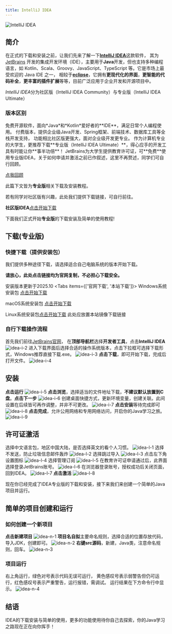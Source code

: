 ```yaml
---
title: IntelliJ IDEA
---
```


![IntelliJ IDEA](images/idea/idea-i-1.png)
## 简介
在正式的下载和安装之前，让我们先来了解一下[**IntelliJ IDEA**](https://www.jetbrains.com/zh-cn/idea/ "IDEA官网，点击跳转")这款软件，
其为[JetBrains](https://www.jetbrains.com/zh-cn/ "JetBrains官网，点击跳转")
开发的集成开发环境（IDE），主要用于**Java**开发，但也支持多种编程语言，如 Kotlin、Scala、Groovy、JavaScript、TypeScript 等。它是市场上最受欢迎的 Java IDE 之一，
相较于[**eclipse**]()，它拥有**更现代化的界面**，**更智能的代码补全**，**更丰富的插件扩展**等等，目前广泛应用于企业开发和开源项目中。

*IntelliJ IDEA*分为社区版（IntelliJ IDEA Community）与专业版（IntelliJ IDEA Ultimate）

### 版本区别

<Accordions type="single">
  <Accordion title="社区版 (Community Edition)">
    免费开源软件，面向*Java*和*Kotlin*爱好者的**IDE**，满足日常个人编程使用。
  </Accordion>
  
  <Accordion title="专业版 (Ultimate Edition)">
    付费版本，提供企业级Java开发、Spring框架、前端技术、数据库工具等全栈开发支持，
    功能相比社区版更强大，面对企业级开发更专业。
  </Accordion>
</Accordions>
作为计算机专业的大学生，更推荐下载**专业版（IntelliJ IDEA Ultimate）**，得心应手的开发工具有时能让你**事半功倍**！
JetBrains为大学生提供教育许可证，可**免费**使用专业版IDEA，关于如何申请并激活之前已作叙述，这里不再赘述，同学们可自行回顾。

[点我回顾]()

此篇下文皆为**专业版**相关下载及安装教程。

若有同学对社区版有兴趣，此处我们提供下载链接，可自行前往。

**社区版IDEA**[点击开始下载](https://www.jetbrains.com/zh-cn/idea/download/download-thanks.html?platform=windows&code=IIC)

下面我们正式开始**专业版**的下载安装及简单的使用教程!

## 下载(专业版)
### 快捷下载（提供安装包）

我们提供多种途径下载，请选择适合自己电脑系统的版本开始下载。

**请放心，此处点击链接均为官网复制，不必担心下载安全。**

安装版本更新于2025.10
<Tabs items={['官网下载', '本站下载']}>
  <Tab value="官网下载">
  Windows系统安装包 [点击开始下载](https://www.jetbrains.com/zh-cn/idea/download/download-thanks.html?platform=windows)

  macOS系统安装包 [点击开始下载](https://www.jetbrains.com/zh-cn/idea/download/download-thanks.html?platform=macM1)

  Linux系统安装包[点击开始下载](https://www.jetbrains.com/zh-cn/idea/download/download-thanks.html?platform=linux)
  </Tab>
  <Tab value="本站下载">此处应放置本站镜像下载链接</Tab>
</Tabs>

### 自行下载操作流程
首先我们前往[JetBrains官网](https://www.jetbrains.com/zh-cn/ "JetBrains官网，点击跳转")，
在**顶部导航栏**选择**开发者工具**，点击**IntelliJ IDEA**
![idea-i-2](images/idea/idea-i-2.png)
进入下载界面后选择合适的操作系统版本，点击下拉框可选择下载形式，Windows推荐直接下载.exe。
![idea-i-3](images/idea/idea-i-3.png)
**点击下载**，即可开始下载，完成后打开文件。
![idea-i-4](images/idea/idea-i-4.png)
## 安装
**点击运行**
![idea-i-5](images/idea/idea-i-5.png)
**点击浏览**，选择适当的文件地址下载，**不建议默认放置到C盘**。**点击下一步**
![idea-i-6](images/idea/idea-i-6.png)
创建桌面快捷方式，更新环境变量，创建关联。此间设置在后续皆可再作调整，并非不可更改。
![idea-i-7](images/idea/idea-i-7.png)
**点击安装**等待完成即可
![idea-i-8](images/idea/idea-i-8.png)
**点击完成**，允许公用网络和专用网络访问，开启你的Java学习之旅。
![idea-i-9](images/idea/idea-i-9.png)
## 许可证激活
选择中文语言包，地区中国大陆，是否选择英文的看个人习惯。
![idea-l-1](images/idea/idea-l-1.png)
选择不发送，防止垃圾信息邮件轰炸
![idea-l-2](images/idea/idea-l-2.png)
选择跳过导入
![idea-l-3](images/idea/idea-l-3.png)
点击左下角设置图标
![idea-l-4](images/idea/idea-l-4.png)
选择管理订阅
![idea-l-5](images/idea/idea-l-5.png)
在教育许可证申请通过后，此界面选择登录JetBrains账号。
![idea-l-6](images/idea/idea-l-6.png)
在浏览器登录账号，授权成功后关闭页面，回到IDEA。
![idea-l-7](images/idea/idea-l-7.png)
**点击激活**
![idea-l-8](images/idea/idea-l-8.png)

现在你已经完成了IDEA专业版的下载和安装，接下来我们来创建一个简单的Java项目并运行。

## 简单的项目创建和运行

### 如何创建一个新项目

**点击新建项目**
![idea-n-1](images/idea/idea-n-1.png)
**项目名自拟**主要命名规则，选择合适的位置存放代码，导入JDK，创建即可。
![idea-n-2](images/idea/idea-n-2.png)
**右键src源码**，新建，Java类，注意命名规则，回车。
![idea-n-3](images/idea/idea-n-3.png)
### 项目运行
右上角运行，绿色对号表示代码无误可运行，
黄色感叹号表示弱警告但仍可运行，红色感叹号表示严重警告，运行报错，需调试。
运行结果在下方命令行中显示。
![idea-n-4](images/idea/idea-n-4.png)
## 结语
IDEA的下载安装与简单的使用，更多的功能使用待你自己去探索，你的Java学习之路现在正在向你挥手！










